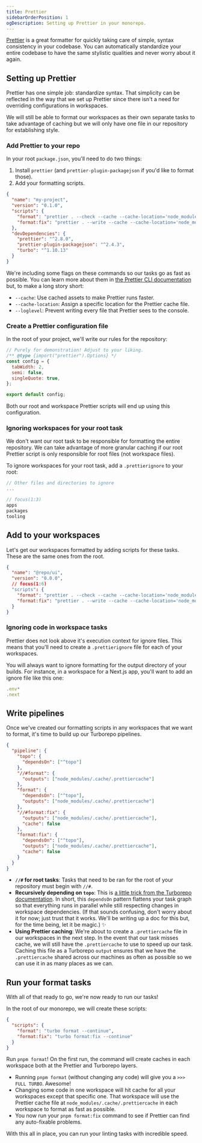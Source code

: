 ```yaml
---
title: Prettier
sidebarOrderPosition: 1
ogDescription: Setting up Prettier in your monorepo.
---
```



[Prettier](https://prettier.io/) is a great formatter for quickly taking care of simple, syntax consistency in your codebase. You can automatically standardize your entire codebase to have the same stylistic qualities and never worry about it again.

## Setting up Prettier

Prettier has one simple job: standardize syntax. That simplicity can be reflected in the way that we set up Prettier since there isn't a need for overriding configurations in workspaces.

We will still be able to format our workspaces as their own separate tasks to take advantage of caching but we will only have one file in our repository for establishing style.

### Add Prettier to your repo

In your root `package.json`, you'll need to do two things:

1. Install `prettier` (and `prettier-plugin-packagejson` if you'd like to format those).
2. Add your formatting scripts.

```json filename='./package.json' note="Prettier ^3.0.0 currently breaks the VSCode plugin for monorepos. We're sticking with ^2.8.0 for now."
{
  "name": "my-project",
  "version": "0.1.0",
  "scripts": {
    "format": "prettier . --check --cache --cache-location='node_modules/.cache/prettiercache'",
    "format:fix": "prettier . --write --cache --cache-location='node_modules/.cache/prettiercache' --loglevel=warn"
  },
  "devDependencies": {
    "prettier": "^2.8.0",
    "prettier-plugin-packagejson": "^2.4.3",
    "turbo": "^1.10.13"
  }
}
```

We're including some flags on these commands so our tasks go as fast as possible. You can learn more about them in [the Prettier CLI documentation](https://prettier.io/docs/en/cli.html) but, to make a long story short:

- `--cache`: Use cached assets to make Prettier runs faster.
- `--cache-location`: Assign a specific location for the Prettier cache file.
- `--loglevel`: Prevent writing every file that Prettier sees to the console.

### Create a Prettier configuration file

In the root of your project, we'll write our rules for the repository:

```js filename='./.prettierrc.js'
// Purely for demonstration! Adjust to your liking.
/** @type {import("prettier").Options} */
const config = {
  tabWidth: 2,
  semi: false,
  singleQuote: true,
};

export default config;
```

Both our root and workspace Prettier scripts will end up using this configuration.

### Ignoring workspaces for your root task

We don't want our root task to be responsible for formatting the entire repository. We can take advantage of more granular caching if our root Prettier script is only responsible for root files (not workspace files).

To ignore workspaces for your root task, add a `.prettierignore` to your root:

```js filename="./.prettierignore" note="This will not impact the ignore behavior within your workspaces. See next section."
// Other files and directories to ignore
...

// focus(1:3)
apps
packages
tooling
```

## Add to your workspaces

Let's get our workspaces formatted by adding scripts for these tasks. These are the same ones from the root.

```json filename="packages/ui/package.json"
{
  "name": "@repo/ui",
  "version": "0.0.0",
  // focus(1:6)
  "scripts": {
    "format": "prettier . --check --cache --cache-location='node_modules/.cache/prettiercache'",
    "format:fix": "prettier . --write --cache --cache-location='node_modules/.cache/prettiercache' --loglevel=warn"
  }
}
```

### Ignoring code in workspace tasks

Prettier does not look above it's execution context for ignore files. This means that you'll need to create a `.prettierignore` file for each of your workspaces.

You will always want to ignore formatting for the output directory of your builds. For instance, in a workspace for a Next.js app, you'll want to add an ignore file like this one:

```js filename="apps/web/.prettierignore"
.env*
.next
```

## Write pipelines

Once we've created our formatting scripts in any workspaces that we want to format, it's time to build up our Turborepo pipelines.

```json filename="turbo.json" lang="json"
{
  "pipeline": {
    "topo": {
      "dependsOn": ["^topo"]
    },
    "//#format": {
      "outputs": ["node_modules/.cache/.prettiercache"]
    },
    "format": {
      "dependsOn": ["^topo"],
      "outputs": ["node_modules/.cache/.prettiercache"]
    },
    "//#format:fix": {
      "outputs": ["node_modules/.cache/.prettiercache"],
      "cache": false
    },
    "format:fix": {
      "dependsOn": ["^topo"],
      "outputs": ["node_modules/.cache/.prettiercache"],
      "cache": false
    }
  }
}
```

- **`//#` for root tasks**: Tasks that need to be ran for the root of your repository must begin with `//#`.
- **Recursively depending on `topo`**: This is [a little trick from the Turborepo documentation](https://turbo.build/repo/docs/core-concepts/monorepos/task-dependencies#dependencies-outside-of-a-task). In short, this `dependsOn` pattern flattens your task graph so that everything runs in parallel while still respecting changes in workspace dependencies. (If that sounds confusing, don't worry about it for now; just trust that it works. We'll be writing up a doc for this but, for the time being, let it be magic.) ✨
- **Using Prettier caching**: We're about to create a `.prettiercache` file in our workspaces in the next step. In the event that our task misses cache, we will still have the `.prettiercache` to use to speed up our task. Caching this file as a Turborepo `output` ensures that we have the `.prettiercache` shared across our machines as often as possible so we can use it in as many places as we can.

## Run your format tasks

With all of that ready to go, we're now ready to run our tasks!

In the root of our monorepo, we will create these scripts:

```json filename="package.json" note="--continue runs the rest of your tasks even if one fails."
{
  "scripts": {
    "format": "turbo format --continue",
    "format:fix": "turbo format:fix --continue"
  }
}
```

Run `pnpm format`! On the first run, the command will create caches in each workspace both at the Prettier and Turborepo layers.

- Running `pnpm format` (without changing any code) will give you a `>>> FULL TURBO`. Awesome!
- Changing some code in one workspace will hit cache for all your workspaces except that specific one. That workspace will use the Prettier cache file at `node_modules/.cache/.prettiercache` in each workspace to format as fast as possible.
- You now run your `pnpm format:fix` command to see if Prettier can find any auto-fixable problems.

With this all in place, you can run your linting tasks with incredible speed.
